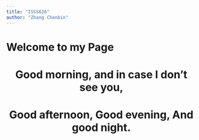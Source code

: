 ```yaml
---
title: "ISSS626"
author: "Zhang Chenbin"
---
```


# Welcome to my Page

<h1 align="center">

Good morning, and in case I don't see you,

</h1>

<h1 align="center">

Good afternoon, Good evening, And good night.

</h1>

